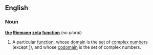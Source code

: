 ==English==
{{wikipedia}}
===Noun===
'''[[the]] [[Riemann]] [[zeta]] [[function]]''' (''no plural'')
#{{mathematics}} A particular [[function]], whose [[domain]] is the [[set]] of [[complex number]]s (except [[one|1]]), and whose [[codomain]] is the set of complex numbers.